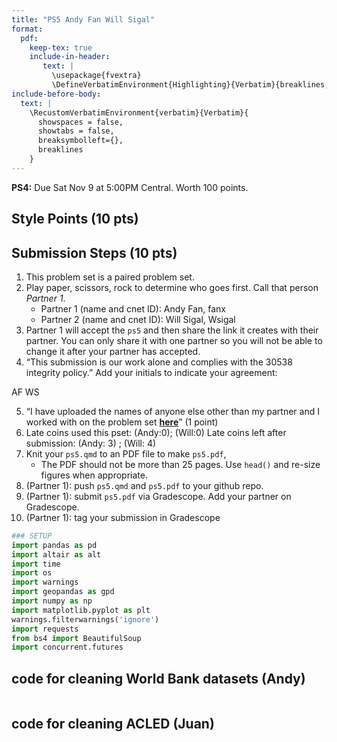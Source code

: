 ```yaml
---
title: "PS5 Andy Fan Will Sigal"
format: 
  pdf:
    keep-tex: true
    include-in-header: 
       text: |
         \usepackage{fvextra}
         \DefineVerbatimEnvironment{Highlighting}{Verbatim}{breaklines,commandchars=\\\{\}}
include-before-body:
  text: |
    \RecustomVerbatimEnvironment{verbatim}{Verbatim}{
      showspaces = false,
      showtabs = false,
      breaksymbolleft={},
      breaklines
    }
---
```


**PS4:** Due Sat Nov 9 at 5:00PM Central. Worth 100 points. 

## Style Points (10 pts)

## Submission Steps (10 pts)

1. This problem set is a paired problem set.
2. Play paper, scissors, rock to determine who goes first. Call that person *Partner 1*.
    - Partner 1 (name and cnet ID):  Andy Fan, fanx
    - Partner 2 (name and cnet ID):  Will Sigal, Wsigal
3. Partner 1 will accept the `ps5` and then share the link it creates with their partner. You can only share it with one partner so you will not be able to change it after your partner has accepted. 
4. "This submission is our work alone and complies with the 30538 integrity policy." Add your initials to indicate your agreement: 

AF    WS

5. "I have uploaded the names of anyone else other than my partner and I worked with on the problem set **[here](https://docs.google.com/forms/d/185usrCREQaUbvAXpWhChkjghdGgmAZXA3lPWpXLLsts/edit)**"  (1 point)
6. Late coins used this pset: (Andy:0); (Will:0) Late coins left after submission: (Andy: 3) ; (Will: 4)
7. Knit your `ps5.qmd` to an PDF file to make `ps5.pdf`, 
    * The PDF should not be more than 25 pages. Use `head()` and re-size figures when appropriate. 
8. (Partner 1): push  `ps5.qmd` and `ps5.pdf` to your github repo.
9. (Partner 1): submit `ps5.pdf` via Gradescope. Add your partner on Gradescope.
10. (Partner 1): tag your submission in Gradescope


```python
### SETUP 
import pandas as pd
import altair as alt
import time
import os
import warnings
import geopandas as gpd
import numpy as np
import matplotlib.pyplot as plt
warnings.filterwarnings('ignore')
import requests
from bs4 import BeautifulSoup
import concurrent.futures

```

## code for cleaning World Bank datasets (Andy)

```python

```


## code for cleaning ACLED (Juan)

```python

```
